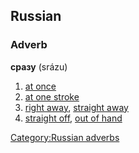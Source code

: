 ==Russian==
[[Category:Russian adverbs]]
===Adverb===
'''сразу''' (srázu)

#[[at once]]
#[[at one stroke]]
#[[right away]], [[straight away]]
#[[straight off]], [[out of hand]]